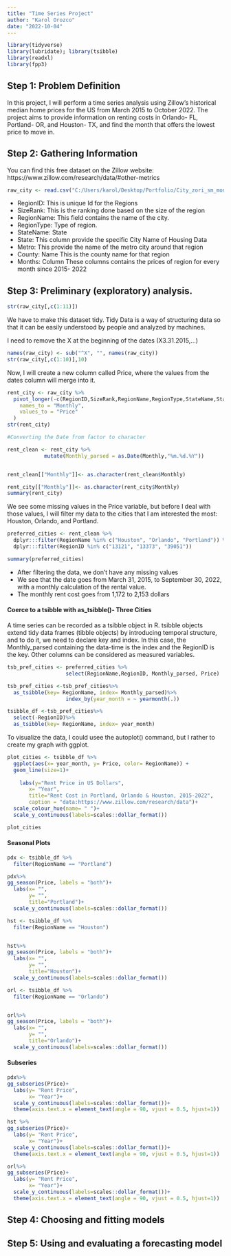 ```yaml
---
title: "Time Series Project"
author: "Karol Orozco"
date: "2022-10-04"
---
```


```r

library(tidyverse)
library(lubridate); library(tsibble)
library(readxl)
library(fpp3)
```


## Step 1: Problem Definition

In this project, I will perform a time series analysis using Zillow's historical median home prices for the US from March 2015 to October 2022. The project aims to provide information on renting costs in Orlando- FL, Portland- OR, and Houston- TX, and find the month that offers the lowest price to move in.

## Step 2: Gathering Information

You can find this free dataset on the Zillow website: https://www.zillow.com/research/data/#other-metrics


```r
raw_city <- read.csv("C:/Users/karol/Desktop/Portfolio/City_zori_sm_month.csv")
```

- RegionID:	This is unique Id for the Regions
- SizeRank:	This is the ranking done based on the size of the region
- RegionName:	This field contains the name of the city.
- RegionType:	Type of region.
- StateName:	State
- State:	This column provide the specific City Name of Housing Data
- Metro:	This provide the name of the metro city around that region
- County: Name	This is the county name for that region
- Months: Column	These columns contains the prices of region for every month since 2015- 2022

## Step 3: Preliminary (exploratory) analysis.

```r

str(raw_city[,c(1:11)])
```

We have to make this dataset tidy. Tidy Data is a way of structuring data so that it can be easily understood by people and analyzed by machines.

I need to remove the X at the beginning of the dates (X3.31.2015,...)

```r
names(raw_city) <- sub("^X", "", names(raw_city))
str(raw_city[,c(1:10)],10)
```

Now, I will create a new column called Price, where the values from the dates column will merge into it.

```r
rent_city <- raw_city %>% 
  pivot_longer(-c(RegionID,SizeRank,RegionName,RegionType,StateName,State,Metro,CountyName),
    names_to = "Monthly",
    values_to = "Price"
  ) 
str(rent_city)

```

```r
#Converting the Date from factor to character

rent_clean <- rent_city %>%
            mutate(Monthly_parsed = as.Date(Monthly,"%m.%d.%Y"))


rent_clean[["Monthly"]]<- as.character(rent_clean$Monthly)

rent_city[["Monthly"]]<- as.character(rent_city$Monthly)
summary(rent_city)
```


We see some missing values in the Price variable, but before I deal with those values, I will filter my data to the cities that I am interested the most: Houston, Orlando, and Portland.


```r

preferred_cities <- rent_clean %>%
  dplyr:::filter(RegionName %in% c("Houston", "Orlando", "Portland")) %>%
  dplyr:::filter(RegionID %in% c("13121", "13373", "39051"))

summary(preferred_cities)
```


- After filtering the data, we don't have any missing values
- We see that the date goes from March 31, 2015, to September 30, 2022, with a monthly calculation of the rental value.
- The monthly rent cost goes from 1,172 to 2,153 dollars

#### Coerce to a tsibble with as_tsibble()- Three Cities

A time series can be recorded as a tsibble object in R. tsibble objects extend tidy data frames (tibble objects) by introducing temporal structure, and to do it, we need to declare key and index. In this case, the Monthly_parsed containing the data-time is the index and the RegionID is the key. Other columns can be considered as measured variables.

```r

tsb_pref_cities <- preferred_cities %>%
                   select(RegionName,RegionID, Monthly_parsed, Price)

tsb_pref_cities <-tsb_pref_cities%>%
  as_tsibble(key= RegionName, index= Monthly_parsed)%>%
                   index_by(year_month = ~ yearmonth(.))

tsibble_df <-tsb_pref_cities%>%
  select(-RegionID)%>%
  as_tsibble(key= RegionName, index= year_month)
```

To visualize the data, I could usee the autoplot() command, but I rather to create my graph with ggplot.

```r

plot_cities <- tsibble_df %>%
  ggplot(aes(x= year_month, y= Price, color= RegionName)) +
  geom_line(size=1)+
   
    labs(y="Rent Price in US Dollars", 
       x= "Year",
       title="Rent Cost in Portland, Orlando & Houston, 2015-2022",
       caption = "data:https://www.zillow.com/research/data")+
  scale_colour_hue(name= " ")+
  scale_y_continuous(labels=scales::dollar_format())

plot_cities
```
#### Seasonal Plots

```r
pdx <- tsibble_df %>%
  filter(RegionName == "Portland")

pdx%>%
gg_season(Price, labels = "both")+
  labs(x= "",
       y= "",
       title="Portland")+
  scale_y_continuous(labels=scales::dollar_format())

```


```r
hst <- tsibble_df %>%
  filter(RegionName == "Houston")


hst%>%
gg_season(Price, labels = "both")+
  labs(x= "",
       y= "",
       title="Houston")+
  scale_y_continuous(labels=scales::dollar_format())

```


```r

orl <- tsibble_df %>%
  filter(RegionName == "Orlando")


orl%>%
gg_season(Price, labels = "both")+
  labs(x= "",
       y= "",
       title="Orlando")+
  scale_y_continuous(labels=scales::dollar_format())

```

#### Subseries

```r

pdx%>%
gg_subseries(Price)+
  labs(y= "Rent Price",
       x= "Year")+
  scale_y_continuous(labels=scales::dollar_format())+
  theme(axis.text.x = element_text(angle = 90, vjust = 0.5, hjust=1))
```

```r
hst %>%
gg_subseries(Price)+
  labs(y= "Rent Price",
       x= "Year")+
  scale_y_continuous(labels=scales::dollar_format())+
  theme(axis.text.x = element_text(angle = 90, vjust = 0.5, hjust=1))
```

```r
orl%>%
gg_subseries(Price)+
  labs(y= "Rent Price",
       x= "Year")+
  scale_y_continuous(labels=scales::dollar_format())+
  theme(axis.text.x = element_text(angle = 90, vjust = 0.5, hjust=1))
```

## Step 4: Choosing and fitting models


## Step 5: Using and evaluating a forecasting model

